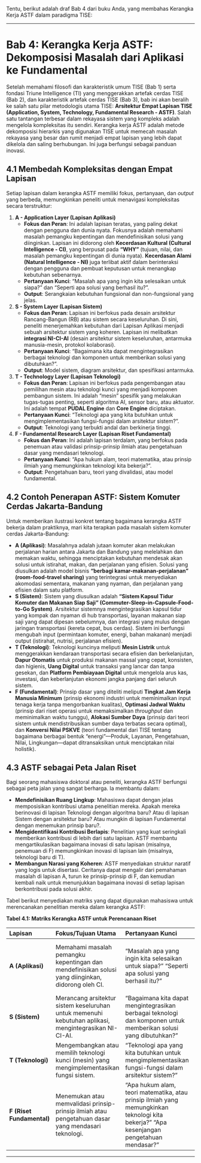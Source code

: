 Tentu, berikut adalah draf Bab 4 dari buku Anda, yang membahas Kerangka Kerja ASTF dalam paradigma TISE:

---

# **Bab 4: Kerangka Kerja ASTF: Dekomposisi Masalah dari Aplikasi ke Fundamental**

Setelah memahami filosofi dan karakteristik umum TISE (Bab 1) serta fondasi Triune Intelligence (TI) yang menggerakkan artefak cerdas TISE (Bab 2), dan karakteristik artefak cerdas TISE (Bab 3), bab ini akan beralih ke salah satu pilar metodologis utama TISE: **Arsitektur Empat Lapisan TISE (Application, System, Technology, Fundamental Research - ASTF)**. Salah satu tantangan terbesar dalam rekayasa sistem yang kompleks adalah mengelola kompleksitas itu sendiri. Kerangka kerja ASTF adalah metode dekomposisi hierarkis yang digunakan TISE untuk memecah masalah rekayasa yang besar dan rumit menjadi empat lapisan yang lebih dapat dikelola dan saling berhubungan. Ini juga berfungsi sebagai panduan inovasi.

## **4.1 Membedah Kompleksitas dengan Empat Lapisan**

Setiap lapisan dalam kerangka ASTF memiliki fokus, pertanyaan, dan *output* yang berbeda, memungkinkan peneliti untuk menavigasi kompleksitas secara terstruktur:

1.  **A - Application Layer (Lapisan Aplikasi)**
    *   **Fokus dan Peran**: Ini adalah lapisan teratas, yang paling dekat dengan pengguna dan dunia nyata. Fokusnya adalah memahami masalah pemangku kepentingan dan mendefinisikan solusi yang diinginkan. Lapisan ini didorong oleh **Kecerdasan Kultural (Cultural Intelligence - CI)**, yang berpusat pada **"WHY"** (tujuan, nilai, dan masalah pemangku kepentingan di dunia nyata). **Kecerdasan Alami (Natural Intelligence - NI)** juga terlibat aktif dalam berinteraksi dengan pengguna dan pembuat keputusan untuk menangkap kebutuhan sebenarnya.
    *   **Pertanyaan Kunci**: "Masalah apa yang ingin kita selesaikan untuk siapa?" dan "Seperti apa solusi yang berhasil itu?".
    *   **Output**: Serangkaian kebutuhan fungsional dan non-fungsional yang jelas.

2.  **S - System Layer (Lapisan Sistem)**
    *   **Fokus dan Peran**: Lapisan ini berfokus pada desain arsitektur Rancang-Bangun (RB) atau sistem secara keseluruhan. Di sini, peneliti menerjemahkan kebutuhan dari Lapisan Aplikasi menjadi sebuah arsitektur sistem yang koheren. Lapisan ini melibatkan **integrasi NI-CI-AI** (desain arsitektur sistem keseluruhan, antarmuka manusia-mesin, protokol kolaborasi).
    *   **Pertanyaan Kunci**: "Bagaimana kita dapat mengintegrasikan berbagai teknologi dan komponen untuk memberikan solusi yang dibutuhkan?".
    *   **Output**: Model sistem, diagram arsitektur, dan spesifikasi antarmuka.

3.  **T - Technology Layer (Lapisan Teknologi)**
    *   **Fokus dan Peran**: Lapisan ini berfokus pada pengembangan atau pemilihan mesin atau teknologi kunci yang menjadi komponen pembangun sistem. Ini adalah "mesin" spesifik yang melakukan tugas-tugas penting, seperti algoritma AI, sensor baru, atau aktuator. Ini adalah tempat **PUDAL Engine** dan **Core Engine** diciptakan.
    *   **Pertanyaan Kunci**: "Teknologi apa yang kita butuhkan untuk mengimplementasikan fungsi-fungsi dalam arsitektur sistem?".
    *   **Output**: Teknologi yang terbukti andal dan berkinerja tinggi.

4.  **F - Fundamental Research Layer (Lapisan Riset Fundamental)**
    *   **Fokus dan Peran**: Ini adalah lapisan terdalam, yang berfokus pada penemuan atau validasi prinsip-prinsip ilmiah atau pengetahuan dasar yang mendasari teknologi.
    *   **Pertanyaan Kunci**: "Apa hukum alam, teori matematika, atau prinsip ilmiah yang memungkinkan teknologi kita bekerja?".
    *   **Output**: Pengetahuan baru, teori yang divalidasi, atau model fundamental.

## **4.2 Contoh Penerapan ASTF: Sistem Komuter Cerdas Jakarta-Bandung**

Untuk memberikan ilustrasi konkret tentang bagaimana kerangka ASTF bekerja dalam praktiknya, mari kita terapkan pada masalah sistem komuter cerdas Jakarta-Bandung:

*   **A (Aplikasi)**: Masalahnya adalah jutaan komuter akan melakukan perjalanan harian antara Jakarta dan Bandung yang melelahkan dan memakan waktu, sehingga menciptakan kebutuhan mendesak akan solusi untuk istirahat, makan, dan perjalanan yang efisien. Solusi yang diusulkan adalah model bisnis **"berbagi kamar-makanan-perjalanan" (room-food-travel sharing)** yang terintegrasi untuk menyediakan akomodasi sementara, makanan yang nyaman, dan perjalanan yang efisien dalam satu platform.
*   **S (Sistem)**: Sistem yang diusulkan adalah **"Sistem Kapsul Tidur Komuter dan Makanan Siap Saji" (Commuter-Sleep-in-Capsule-Food-to-Go System)**. Arsitektur sistemnya mengintegrasikan kapsul tidur yang kompak dan nyaman di hub transportasi, layanan makanan siap saji yang dapat dipesan sebelumnya, dan integrasi yang mulus dengan jaringan transportasi (kereta cepat, bus cerdas). Sistem ini berfungsi mengubah input (permintaan komuter, energi, bahan makanan) menjadi output (istirahat, nutrisi, perjalanan efisien).
*   **T (Teknologi)**: Teknologi kuncinya meliputi **Mesin Listrik** untuk menggerakkan kendaraan transportasi secara efisien dan berkelanjutan, **Dapur Otomatis** untuk produksi makanan massal yang cepat, konsisten, dan higienis, **Uang Digital** untuk transaksi yang lancar dan tanpa gesekan, dan **Platform Pembiayaan Digital** untuk mengelola arus kas, investasi, dan keberlanjutan ekonomi jangka panjang dari seluruh sistem.
*   **F (Fundamental)**: Prinsip dasar yang diteliti meliputi **Tingkat Jam Kerja Manusia Minimum** (prinsip ekonomi industri untuk meminimalkan input tenaga kerja tanpa mengorbankan kualitas), **Optimasi Jadwal Waktu** (prinsip dari riset operasi untuk memaksimalkan *throughput* dan meminimalkan waktu tunggu), **Alokasi Sumber Daya** (prinsip dari teori sistem untuk mendistribusikan sumber daya terbatas secara optimal), dan **Konversi Nilai PSKVE** (teori fundamental dari TISE tentang bagaimana berbagai bentuk "energi"—Produk, Layanan, Pengetahuan, Nilai, Lingkungan—dapat ditransaksikan untuk menciptakan nilai holistik).

## **4.3 ASTF sebagai Peta Jalan Riset**

Bagi seorang mahasiswa doktoral atau peneliti, kerangka ASTF berfungsi sebagai peta jalan yang sangat berharga. Ia membantu dalam:

*   **Mendefinisikan Ruang Lingkup**: Mahasiswa dapat dengan jelas memposisikan kontribusi utama penelitian mereka. Apakah mereka berinovasi di lapisan Teknologi dengan algoritma baru? Atau di lapisan Sistem dengan arsitektur baru? Atau mungkin di lapisan Fundamental dengan menemukan prinsip baru?.
*   **Mengidentifikasi Kontribusi Berlapis**: Penelitian yang kuat seringkali memberikan kontribusi di lebih dari satu lapisan. ASTF membantu mengartikulasikan bagaimana inovasi di satu lapisan (misalnya, penemuan di F) memungkinkan inovasi di lapisan lain (misalnya, teknologi baru di T).
*   **Membangun Narasi yang Koheren**: ASTF menyediakan struktur naratif yang logis untuk disertasi. Ceritanya dapat mengalir dari pemahaman masalah di lapisan A, turun ke prinsip-prinsip di F, dan kemudian kembali naik untuk menunjukkan bagaimana inovasi di setiap lapisan berkontribusi pada solusi akhir.

Tabel berikut menyediakan matriks yang dapat digunakan mahasiswa untuk merencanakan penelitian mereka dalam kerangka ASTF:

**Tabel 4.1: Matriks Kerangka ASTF untuk Perencanaan Riset**

| Lapisan                 | **Fokus/Tujuan Utama**                                                                            | **Pertanyaan Kunci**                                                                                                                              | **Output Khas**                                                                               |
| :---------------------- | :------------------------------------------------------------------------------------------------ | :---------------------------------------------------------------------------------------------------------------------------------------- | :-------------------------------------------------------------------------------------------- |
| **A (Aplikasi)**        | Memahami masalah pemangku kepentingan dan mendefinisikan solusi yang diinginkan, didorong oleh CI.  | "Masalah apa yang ingin kita selesaikan untuk siapa?" "Seperti apa solusi yang berhasil itu?"                                            | Kebutuhan fungsional & non-fungsional, spesifikasi kebutuhan pengguna.                        |
| **S (Sistem)**          | Merancang arsitektur sistem keseluruhan untuk memenuhi kebutuhan aplikasi, mengintegrasikan NI-CI-AI. | "Bagaimana kita dapat mengintegrasikan berbagai teknologi dan komponen untuk memberikan solusi yang dibutuhkan?"                               | Model sistem, diagram arsitektur, spesifikasi antarmuka.                                      |
| **T (Teknologi)**       | Mengembangkan atau memilih teknologi kunci (mesin) yang mengimplementasikan fungsi sistem.            | "Teknologi apa yang kita butuhkan untuk mengimplementasikan fungsi-fungsi dalam arsitektur sistem?"                                            | Modul teknologi, algoritma AI, prototipe teknologi.                                           |
| **F (Riset Fundamental)** | Menemukan atau memvalidasi prinsip-prinsip ilmiah atau pengetahuan dasar yang mendasari teknologi.  | "Apa hukum alam, teori matematika, atau prinsip ilmiah yang memungkinkan teknologi kita bekerja?" "Apa kesenjangan pengetahuan mendasar?" | Pengetahuan baru, teori yang divalidasi, model fundamental, prinsip ilmiah baru.              |

---